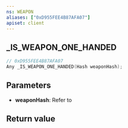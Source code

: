 ```yaml
---
ns: WEAPON
aliases: ["0xD955FEE4B87AFA07"]
apiset: client
---
```

## _IS_WEAPON_ONE_HANDED

```c
// 0xD955FEE4B87AFA07
Any _IS_WEAPON_ONE_HANDED(Hash weaponHash);
```


## Parameters
* **weaponHash**: Refer to <EmbeddedEnum type="eWeaponHash" />

## Return value
